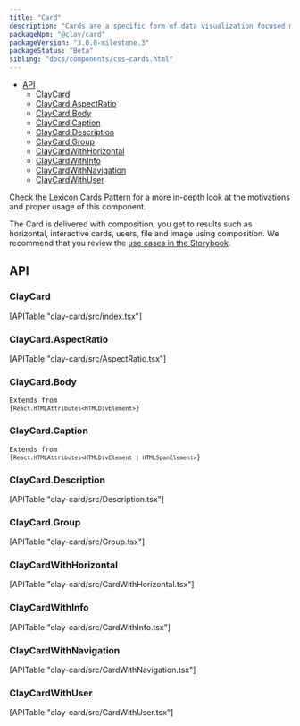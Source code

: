 ```yaml
---
title: "Card"
description: "Cards are a specific form of data visualization focused mainly on displaying images."
packageNpm: "@clay/card"
packageVersion: "3.0.0-milestone.3"
packageStatus: "Beta"
sibling: "docs/components/css-cards.html"
---
```



<div class="nav-toc">

- [API](#api)
  - [ClayCard](#claycard)
  - [ClayCard.AspectRatio](#claycard.aspectratio)
  - [ClayCard.Body](#claycard.body)
  - [ClayCard.Caption](#claycard.caption)
  - [ClayCard.Description](#claycard.description)
  - [ClayCard.Group](#claycard.group)
  - [ClayCardWithHorizontal](#claycardwithhorizontal)
  - [ClayCardWithInfo](#claycardwithinfo)
  - [ClayCardWithNavigation](#claycardwithnavigation)
  - [ClayCardWithUser](#claycardwithuser)

</div>

<div class="clay-site-alert alert alert-info">
	Check the <a href="https://liferay.design/lexicon">Lexicon</a> <a href="https://liferay.design/lexicon/core-components/cards/">Cards Pattern</a> for a more in-depth look at the motivations and proper usage of this component.
</div>

The Card is delivered with composition, you get to results such as horizontal, interactive cards, users, file and image using composition. We recommend that you review the [use cases in the Storybook](https://storybook.clayui.com/?path=/story/claycard--with-folder-card).

<Card />

## API

### ClayCard

<div>
	[APITable "clay-card/src/index.tsx"]
</div>

### ClayCard.AspectRatio

<div>
	[APITable "clay-card/src/AspectRatio.tsx"]
</div>

### ClayCard.Body

<code class="list-api-item-type">Extends from {`React.HTMLAttributes<HTMLDivElement>`}</code>

### ClayCard.Caption

<code class="list-api-item-type">Extends from {`React.HTMLAttributes<HTMLDivElement | HTMLSpanElement>`}</code>

### ClayCard.Description

<div>
	[APITable "clay-card/src/Description.tsx"]
</div>

### ClayCard.Group

<div>
	[APITable "clay-card/src/Group.tsx"]
</div>

### ClayCardWithHorizontal

<div>
	[APITable "clay-card/src/CardWithHorizontal.tsx"]
</div>

### ClayCardWithInfo

<div>
	[APITable "clay-card/src/CardWithInfo.tsx"]
</div>

### ClayCardWithNavigation

<div>
	[APITable "clay-card/src/CardWithNavigation.tsx"]
</div>

### ClayCardWithUser

<div>
	[APITable "clay-card/src/CardWithUser.tsx"]
</div>
